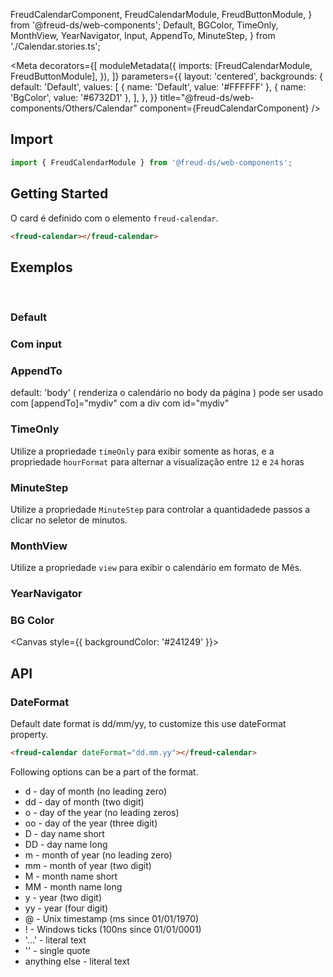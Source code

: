   FreudCalendarComponent,
  FreudCalendarModule,
  FreudButtonModule,
} from '@freud-ds/web-components';
  Default,
  BGColor,
  TimeOnly,
  MonthView,
  YearNavigator,
  Input,
  AppendTo,
  MinuteStep,
} from './Calendar.stories.ts';

<Meta
  decorators={[
    moduleMetadata({
      imports: [FreudCalendarModule, FreudButtonModule],
    }),
  ]}
  parameters={{
    layout: 'centered',
    backgrounds: {
      default: 'Default',
      values: [
        { name: 'Default', value: '#FFFFFF' },
        { name: 'BgColor', value: '#6732D1' },
      ],
    },
  }}
  title="@freud-ds/web-components/Others/Calendar"
  component={FreudCalendarComponent}
/>

<FreudHeaderComponent
  title="Calendar"
  description="Calendário é um componente de entrada para selecionar uma data."
/>

## <a id="importing"></a>Import

```ts
import { FreudCalendarModule } from '@freud-ds/web-components';
```

## Getting Started

O card é definido com o elemento `freud-calendar`.

```html
<freud-calendar></freud-calendar>
```

## <a id="exemplos"></a>Exemplos

<br />

### Default

<Canvas>
  <Story story={Default} />
</Canvas>

### Com input

<Canvas>
  <Story story={Input} />
</Canvas>

### AppendTo

default: 'body' ( renderiza o calendário no body da página ) pode ser usado com [appendTo]="mydiv" com a div com id="mydiv"

<Canvas>
  <Story story={AppendTo} />
</Canvas>

### TimeOnly

Utilize a propriedade `timeOnly` para exibir somente as horas, e a propriedade `hourFormat` para alternar a visualização
entre `12` e `24` horas

<Canvas>
  <Story story={TimeOnly} />
</Canvas>

### MinuteStep

Utilize a propriedade `MinuteStep` para controlar a quantidadede passos a clicar no seletor de minutos.

<Canvas>
  <Story story={MinuteStep} />
</Canvas>

### MonthView

Utilize a propriedade `view` para exibir o calendário em formato de Mês.

<Canvas>
  <Story story={MonthView} />
</Canvas>

### YearNavigator

<Canvas>
  <Story story={YearNavigator} />
</Canvas>

### BG Color

<Canvas style={{ backgroundColor: '#241249' }}>
  <Story story={BGColor} />
</Canvas>

## <a id="api"></a>API

### DateFormat

Default date format is dd/mm/yy, to customize this use dateFormat property.

```html
<freud-calendar dateFormat="dd.mm.yy"></freud-calendar>
```

Following options can be a part of the format.

- d - day of month (no leading zero)
- dd - day of month (two digit)
- o - day of the year (no leading zeros)
- oo - day of the year (three digit)
- D - day name short
- DD - day name long
- m - month of year (no leading zero)
- mm - month of year (two digit)
- M - month name short
- MM - month name long
- y - year (two digit)
- yy - year (four digit)
- @ - Unix timestamp (ms since 01/01/1970)
- ! - Windows ticks (100ns since 01/01/0001)
- '...' - literal text
- '' - single quote
- anything else - literal text

<ArgTypes of={FreudCalendarComponent} />
